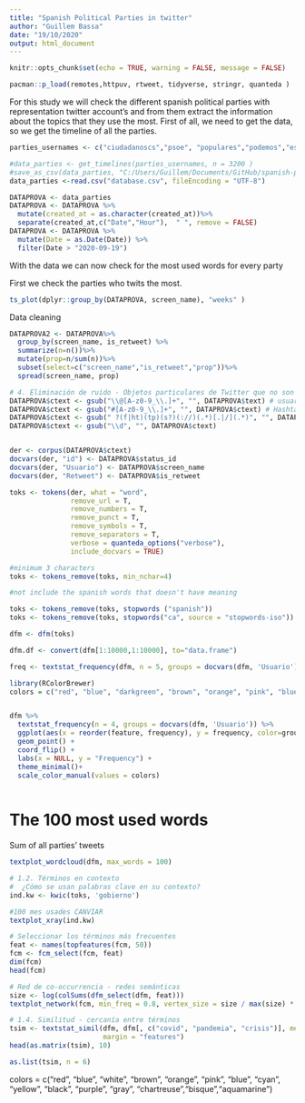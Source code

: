 ```yaml
---
title: "Spanish Political Parties in twitter"
author: "Guillem Bassa"
date: "19/10/2020"
output: html_document
---
```


```r
knitr::opts_chunk$set(echo = TRUE, warning = FALSE, message = FALSE)
```

```r
pacman::p_load(remotes,httpuv, rtweet, tidyverse, stringr, quanteda )

```
For this study we will check the different spanish political parties with representation twitter account's and from them extract the information about the topics that they use the most.
First of all, we need to get the data, so we get the timeline of all the parties.

```r
parties_usernames <- c("ciudadanoscs","psoe", "populares","podemos","esquerra_erc", "juntsxcat", "cupnacional", "vox_es", "ehbildubizkaia", "eajpnv_congreso", "maspais_es", "coalicion", "teruelexiste_", "oloque", "prcantabria")

#data_parties <- get_timelines(parties_usernames, n = 3200 )
#save_as_csv(data_parties, "C:/Users/Guillem/Documents/GitHub/spanish-political-parties-topics-in-twitter/database.csv")
data_parties <-read.csv("database.csv", fileEncoding = "UTF-8")
```


```r

DATAPROVA <- data_parties
DATAPROVA <- DATAPROVA %>%
  mutate(created_at = as.character(created_at))%>%
  separate(created_at,c("Date","Hour"),  " ", remove = FALSE)
DATAPROVA <- DATAPROVA %>% 
  mutate(Date = as.Date(Date)) %>% 
  filter(Date > "2020-09-19")

```

With the data we can now check for the most used words for every party

First we check the parties who twits the most.

```r


ts_plot(dplyr::group_by(DATAPROVA, screen_name), "weeks" )

```

Data cleaning

```r
DATAPROVA2 <- DATAPROVA%>%
  group_by(screen_name, is_retweet) %>%
  summarize(n=n())%>%
  mutate(prop=n/sum(n))%>%
  subset(select=c("screen_name","is_retweet","prop"))%>%
  spread(screen_name, prop)  

# 4. Eliminación de ruido - Objetos particulares de Twitter que no son texto 
DATAPROVA$ctext <- gsub("\\@[A-z0-9_\\.]+", "", DATAPROVA$text) # usuarios
DATAPROVA$ctext <- gsub("#[A-z0-9_\\.]+", "", DATAPROVA$ctext) # Hashtags
DATAPROVA$ctext <- gsub(" ?(f|ht)(tp)(s?)(://)(.*)[.|/](.*)", "", DATAPROVA$ctext) # urls
DATAPROVA$ctext <- gsub("\\d", "", DATAPROVA$ctext)


der <- corpus(DATAPROVA$ctext)
docvars(der, "id") <- DATAPROVA$status_id
docvars(der, "Usuario") <- DATAPROVA$screen_name
docvars(der, "Retweet") <- DATAPROVA$is_retweet

toks <- tokens(der, what = "word",
               remove_url = T,
               remove_numbers = T, 
               remove_punct = T,
               remove_symbols = T, 
               remove_separators = T,
               verbose = quanteda_options("verbose"), 
               include_docvars = TRUE)

#minimum 3 characters
toks <- tokens_remove(toks, min_nchar=4)


```

```r

#not include the spanish words that doesn't have meaning

toks <- tokens_remove(toks, stopwords ("spanish"))
toks <- tokens_remove(toks, stopwords("ca", source = "stopwords-iso"))

dfm <- dfm(toks)

dfm.df <- convert(dfm[1:10000,1:10000], to="data.frame")


```

```r
freq <- textstat_frequency(dfm, n = 5, groups = docvars(dfm, 'Usuario'))

library(RColorBrewer)
colors = c("red", "blue", "darkgreen", "brown", "orange", "pink", "blue", "cyan", "yellow", "black", "purple", "gray", "chartreuse","aquamarine")


dfm %>% 
  textstat_frequency(n = 4, groups = docvars(dfm, 'Usuario')) %>% 
  ggplot(aes(x = reorder(feature, frequency), y = frequency, color=group)) +
  geom_point() +
  coord_flip() +
  labs(x = NULL, y = "Frequency") +
  theme_minimal()+
  scale_color_manual(values = colors)
  
```

# The 100 most used words 
Sum of all parties' tweets

```r
textplot_wordcloud(dfm, max_words = 100)
```

```r
# 1.2. Términos en contexto
#  ¿Cómo se usan palabras clave en su contexto?
ind.kw <- kwic(toks, 'gobierno')

#100 mes usades CANVIAR 
textplot_xray(ind.kw)
```


```r

# Seleccionar los términos más frecuentes
feat <- names(topfeatures(fcm, 50))
fcm <- fcm_select(fcm, feat)
dim(fcm)
head(fcm)

# Red de co-occurrencia - redes semánticas
size <- log(colSums(dfm_select(dfm, feat)))
textplot_network(fcm, min_freq = 0.8, vertex_size = size / max(size) * 3)

# 1.4. Similitud - cercanía entre términos
tsim <- textstat_simil(dfm, dfm[, c("covid", "pandemia", "crisis")], method = "cosine",
                       margin = "features")
head(as.matrix(tsim), 10)

as.list(tsim, n = 6)


```




colors = c("red", "blue", "white", "brown", "orange", "pink", "blue", "cyan", "yellow", "black", "purple", "gray", "chartreuse","bisque","aquamarine")
